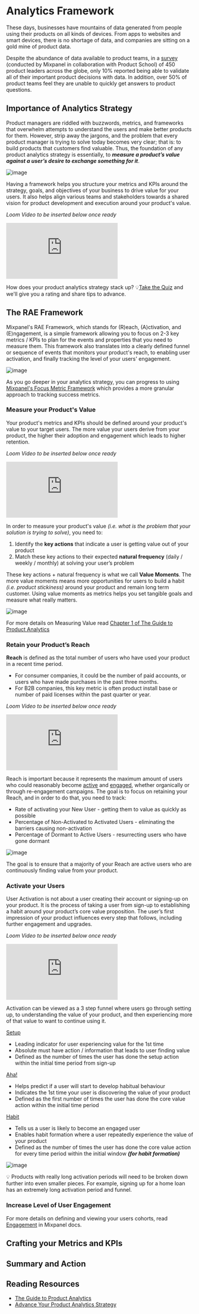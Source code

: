 # Analytics Framework

These days, businesses have mountains of data generated from people using their products on all kinds of devices. From apps to websites and smart devices, there is no shortage of data, and companies are sitting on a gold mine of product data. 

Despite the abundance of data available to product teams, in a [survey](https://mixpanel.com/blog/the-state-of-product-analytics-in-2020-and-how-to-move-forward) (conducted by Mixpanel in collaboration with Product School) of 450 product leaders across the globe, only 10% reported being able to validate all of their important product decisions with data. In addition, over 50% of product teams feel they are unable to quickly get answers to product questions.

## Importance of Analytics Strategy

Product managers are riddled with buzzwords, metrics, and frameworks that overwhelm attempts to understand the users and make better products for them. However, strip away the jargons, and the problem that every product manager is trying to solve today becomes very clear; that is: to build products that customers find valuable. Thus, the foundation of any product analytics strategy is essentially, to ***measure a product’s value against a user’s desire to exchange something for it***.

![image](/tutorials/product-value-exchange.png "Product Value Exchange")

Having a framework helps you structure your metrics and KPIs around the strategy, goals, and objectives of your business to drive value for your users. It also helps align various teams and stakeholders towards a shared vision for product development and execution around your product's value.

_Loom Video to be inserted below once ready_
<p style={{ position: 'relative', paddingBottom: '56.25%', height: 0, overflow: 'hidden' }}>
  <iframe src="https://www.loom.com/embed/_Loom ID_" frameborder="0" style={{ position: 'absolute', top: 0, left: 0, width: '100%', height: '100%' }} allowfullscreen></iframe>
</p>

How does your product analytics strategy stack up? 💡[Take the Quiz](https://mixpanel.com/content/product-analytics-strategy/quiz/) and we'll give you a rating and share tips to advance.

## The RAE Framework

Mixpanel's RAE Framework, which stands for (R)each, (A)ctivation, and (E)ngagement, is a simple framework allowing you to focus on 2-3 key metrics / KPIs to plan for the events and properties that you need to measure them. This framework also translates into a clearly defined funnel or sequence of events that monitors your product's reach, to enabling user activation, and finally tracking the level of your users' engagement.

![image](/tutorials/rae-framework.png "RAE Framework")

As you go deeper in your analytics strategy, you can progress to using [Mixpanel's Focus Metric Framework](/docs/best-practices/analytics-strategy/overview#adopting-a-measurement-framework) which provides a more granular approach to tracking success metrics.

### Measure your Product's Value

Your product's metrics and KPIs should be defined around your product's value to your target users. The more value your users derive from your product, the higher their adoption and engagement which leads to higher retention.

_Loom Video to be inserted below once ready_
<p style={{ position: 'relative', paddingBottom: '56.25%', height: 0, overflow: 'hidden' }}>
  <iframe src="https://www.loom.com/embed/_Loom ID_" frameborder="0" style={{ position: 'absolute', top: 0, left: 0, width: '100%', height: '100%' }} allowfullscreen></iframe>
</p>

In order to measure your product's value *(i.e. what is the problem that your solution is trying to solve)*, you need to:

1. Identify the **key actions** that indicate a user is getting value out of your product
2. Match these key actions to their expected **natural frequency** (daily / weekly / monthly) at solving your user’s problem

These key actions + natural frequency is what we call **Value Moments**. The more value moments means more opportunities for users to build a habit *(i.e. product stickiness)* around your product and remain long term customer. Using value moments as metrics helps you set tangible goals and measure what really matters.

![image](/tutorials/value-moment.png "Value Moment")

For more details on Measuring Value read [Chapter 1 of The Guide to Product Analytics](https://mixpanel.com/content/guide-to-product-analytics/chapter_1)

### Retain your Product’s Reach

**Reach** is defined as the total number of users who have used your product in a recent time period.

- For consumer companies, it could be the number of paid accounts, or users who have made purchases in the past three months. 
- For B2B companies, this key metric is often product install base or number of paid licenses within the past quarter or year. 

_Loom Video to be inserted below once ready_
<p style={{ position: 'relative', paddingBottom: '56.25%', height: 0, overflow: 'hidden' }}>
  <iframe src="https://www.loom.com/embed/_Loom ID_" frameborder="0" style={{ position: 'absolute', top: 0, left: 0, width: '100%', height: '100%' }} allowfullscreen></iframe>
</p>

Reach is important because it represents the maximum amount of users who could reasonably become [active](/docs/tutorials/plan/framework#activate-your-users) and [engaged](/docs/tutorials/plan/framework#increase-level-of-user-engagement), whether organically or through re-engagement campaigns. The goal is to focus on retaining your Reach, and in order to do that, you need to track:

- Rate of activating your New User - getting them to value as quickly as possible
- Percentage of Non-Activated to Activated Users - eliminating the barriers causing non-activation
- Percentage of Dormant to Active Users - resurrecting users who have gone dormant

![image](/tutorials/product-reach.png "Product Reach")

The goal is to ensure that a majority of your Reach are active users who are continuously finding value from your product. 

### Activate your Users

User Activation is not about a user creating their account or signing-up on your product. It is the process of taking a user from sign-up to establishing a habit around your product’s core value proposition. The user’s first impression of your product influences every step that follows, including further engagement and upgrades.

_Loom Video to be inserted below once ready_
<p style={{ position: 'relative', paddingBottom: '56.25%', height: 0, overflow: 'hidden' }}>
  <iframe src="https://www.loom.com/embed/_Loom ID_" frameborder="0" style={{ position: 'absolute', top: 0, left: 0, width: '100%', height: '100%' }} allowfullscreen></iframe>
</p>

Activation can be viewed as a 3 step funnel where users go through setting up, to understanding the value of your product, and then experiencing more of that value to want to continue using it.

<u>Setup</u>
- Leading indicator for user experiencing value for the 1st time
- Absolute must have action / information that leads to user finding value
- Defined as the number of times the user has done the setup action within the initial time period from sign-up

<u>Aha!</u>
- Helps predict if a user will start to develop habitual behaviour
- Indicates the 1st time your user is discovering the value of your product
- Defined as the first number of times the user has done the core value action within the initial time period
 
<u>Habit</u>
- Tells us a user is likely to become an engaged user
- Enables habit formation where a user repeatedly experience the value of your product
- Defined as the number of times the user has done the core value action for every time period within the initial window ***(for habit formation)***

![image](/tutorials/activation-metric.png "Activation Metric")

💡 Products with really long activation periods will need to be broken down further into even smaller pieces. For example, signing up for a home loan has an extremely long activation period and funnel.


### Increase Level of User Engagement


For more details on defining and viewing your users cohorts, read [Engagement](/docs/best-practices/analytics-strategy/engagement) in Mixpanel docs.

## Crafting your Metrics and KPIs

## Summary and Action

## Reading Resources
- [The Guide to Product Analytics](https://mixpanel.com/content/guide-to-product-analytics)
- [Advance Your Product Analytics Strategy](https://mixpanel.com/content/product-analytics-strategy)
